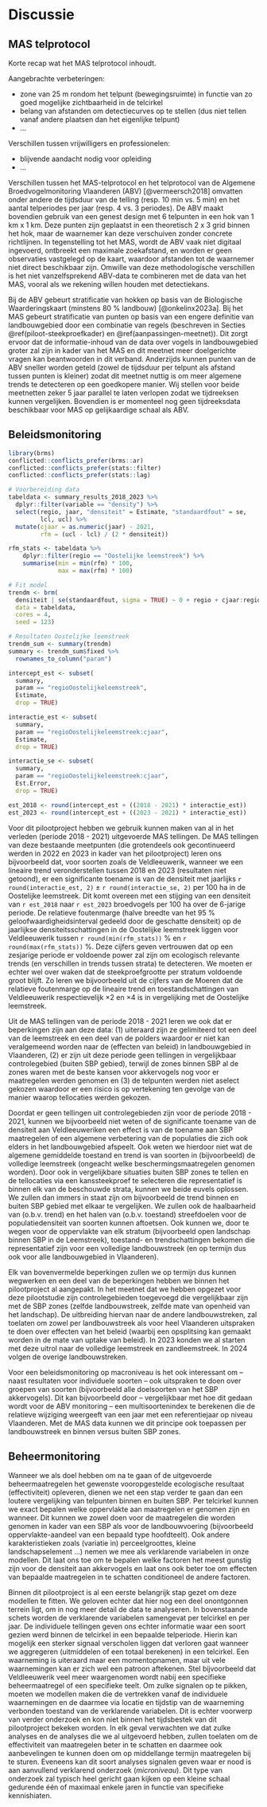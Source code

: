 # Discussie {#discussie}

## MAS telprotocol

Korte recap wat het MAS telprotocol inhoudt.

Aangebrachte verbeteringen:

-   zone van 25 m rondom het telpunt (bewegingsruimte) in functie van zo goed mogelijke zichtbaarheid in de telcirkel
-   belang van afstanden om detectiecurves op te stellen (dus niet tellen vanaf andere plaatsen dan het eigenlijke telpunt)
-   ...

Verschillen tussen vrijwilligers en professionelen:

-   blijvende aandacht nodig voor opleiding
-   ...

Verschillen tussen het MAS-telprotocol en het telprotocol van de Algemene Broedvogelmonitoring Vlaanderen (ABV) [@vermeersch2018] omvatten onder andere de tijdsduur van de telling (resp. 10 min vs. 5 min) en het aantal telperiodes per jaar (resp. 4 vs. 3 periodes).
De ABV maakt bovendien gebruik van een genest design met 6 telpunten in een hok van 1 km x 1 km.
Deze punten zijn geplaatst in een theoretisch 2 x 3 grid binnen het hok, maar de waarnemer kan deze verschuiven zonder concrete richtlijnen.
In tegenstelling tot het MAS, wordt de ABV vaak niet digitaal ingevoerd, ontbreekt een maximale zoekafstand, en worden er geen observaties vastgelegd op de kaart, waardoor afstanden tot de waarnemer niet direct beschikbaar zijn.
Omwille van deze methodologische verschillen is het niet vanzelfsprekend ABV-data te combineren met de data van het MAS, vooral als we rekening willen houden met detectiekans.

Bij de ABV gebeurt stratificatie van hokken op basis van de Biologische Waarderingskaart (minstens 80 % landbouw) [@onkelinx2023a].
Bij het MAS gebeurt stratificatie van punten op basis van een engere definitie van landbouwgebied door een combinatie van regels (beschreven in Secties \@ref(piloot-steekproefkader) en \@ref(aanpassingen-meetnet)).
Dit zorgt ervoor dat de informatie-inhoud van de data over vogels in landbouwgebied groter zal zijn in kader van het MAS en dit meetnet meer doelgerichte vragen kan beantwoorden in dit verband.
Anderzijds kunnen punten van de ABV sneller worden geteld (zowel de tijdsduur per telpunt als afstand tussen punten is kleiner) zodat dit meetnet nuttig is om meer algemene trends te detecteren op een goedkopere manier.
Wij stellen voor beide meetnetten zeker 5 jaar parallel te laten verlopen zodat we tijdreeksen kunnen vergelijken.
Bovendien is er momenteel nog geen tijdreeksdata beschikbaar voor MAS op gelijkaardige schaal als ABV.

## Beleidsmonitoring

```r
library(brms)
conflicted::conflicts_prefer(brms::ar)
conflicted::conflicts_prefer(stats::filter)
conflicted::conflicts_prefer(stats::lag)

# Voorbereiding data
tabeldata <- summary_results_2018_2023 %>%
  dplyr::filter(variable == "density") %>%
  select(regio, jaar, "densiteit" = Estimate, "standaardfout" = se,
         lcl, ucl) %>%
  mutate(cjaar = as.numeric(jaar) - 2021,
         rfm = (ucl - lcl) / (2 * densiteit))

rfm_stats <- tabeldata %>%
    dplyr::filter(regio == "Oostelijke leemstreek") %>%
    summarise(min = min(rfm) * 100,
              max = max(rfm) * 100)

# Fit model
trendm <- brm(
  densiteit | se(standaardfout, sigma = TRUE) ~ 0 + regio + cjaar:regio,
  data = tabeldata,
  cores = 4,
  seed = 123)

# Resultaten Oostelijke leemstreek
trendm_sum <- summary(trendm)
summary <- trendm_sum$fixed %>%
  rownames_to_column("param")

intercept_est <- subset(
  summary,
  param == "regioOostelijkeleemstreek",
  Estimate,
  drop = TRUE)

interactie_est <- subset(
  summary,
  param == "regioOostelijkeleemstreek:cjaar",
  Estimate,
  drop = TRUE)

interactie_se <- subset(
  summary,
  param == "regioOostelijkeleemstreek:cjaar",
  Est.Error,
  drop = TRUE)

est_2018 <- round(intercept_est + ((2018 - 2021) * interactie_est))
est_2023 <- round(intercept_est + ((2023 - 2021) * interactie_est))
```

Voor dit pilootproject hebben we gebruik kunnen maken van al in het verleden (periode 2018 - 2021) uitgevoerde MAS tellingen.
De MAS tellingen van deze bestaande meetpunten (die grotendeels ook gecontinueerd werden in 2022 en 2023 in kader van het pilootproject) leren ons bijvoorbeeld dat, voor soorten zoals de Veldleeuwerik, wanneer we een lineaire trend veronderstellen tussen 2018 en 2023 (resultaten niet getoond), er een significante toename is van de densiteit met jaarlijks `r round(interactie_est, 2)` $\pm$ `r round(interactie_se, 2)` per 100 ha in de Oostelijke leemstreek.
Dit komt overeen met een stijging van een densiteit van `r est_2018` naar `r est_2023` broedvogels per 100 ha over de 6-jarige periode.
De relatieve foutenmarge (halve breedte van het 95 % geloofwaardigheidsinterval gedeeld door de geschatte densiteit) op de jaarlijkse densiteitsschattingen in de Oostelijke leemstreek liggen voor Veldleeuwerik tussen `r round(min(rfm_stats))` % en `r round(max(rfm_stats))` %.
Deze cijfers geven vertrouwen dat op een zesjarige periode er voldoende power zal zijn om ecologisch relevante trends (en verschillen in trends tussen strata) te detecteren.
We moeten er echter wel over waken dat de steekproefgrootte per stratum voldoende groot blijft.
Zo leren we bijvoorbeeld uit de cijfers van de Moeren dat de relatieve foutenmarge op de lineaire trend en toestandschattingen van Veldleeuwerik respectievelijk $\times 2$ en $\times 4$ is in vergelijking met de Oostelijke leemstreek.

Uit de MAS tellingen van de periode 2018 - 2021 leren we ook dat er beperkingen zijn aan deze data: (1) uiteraard zijn ze gelimiteerd tot een deel van de leemstreek en een deel van de polders waardoor er niet kan veralgemeend worden naar de (effecten van beleid) in landbouwgebied in Vlaanderen, (2) er zijn uit deze periode geen tellingen in vergelijkbaar controlegebied (buiten SBP gebied), terwijl de zones binnen SBP al de zones waren met de beste kansen voor akkervogels nog voor er maatregelen werden genomen en (3) de telpunten werden niet aselect gekozen waardoor er een risico is op vertekening ten gevolge van de manier waarop tellocaties werden gekozen.

Doordat er geen tellingen uit controlegebieden zijn voor de periode 2018 - 2021, kunnen we bijvoorbeeld niet weten of de significante toename van de densiteit aan Veldleeuweriken een effect is van de toename aan SBP maatregelen of een algemene verbetering van de populaties die zich ook elders in het landbouwgebied afspeelt.
Ook weten we hierdoor niet wat de algemene gemiddelde toestand en trend is van soorten in (bijvoorbeeld) de volledige leemstreek (ongeacht welke beschermingsmaatregelen genomen worden).
Door ook in vergelijkbare situaties buiten SBP zones te tellen en de tellocaties via een kanssteekproef te selecteren die representatief is binnen elk van de beschouwde strata, kunnen we beide euvels oplossen.
We zullen dan immers in staat zijn om bijvoorbeeld de trend binnen en buiten SBP gebied met elkaar te vergelijken.
We zullen ook de haalbaarheid van (o.b.v. trend) en het halen van (o.b.v. toestand) streefdoelen voor de populatiedensiteit van soorten kunnen aftoetsen.
Ook kunnen we, door te wegen voor de oppervlakte van elk stratum (bijvoorbeeld open landschap binnen SBP in de Leemstreek), toestand- en trendschattingen bekomen die representatief zijn voor een volledige landbouwstreek (en op termijn dus ook voor alle landbouwgebied in Vlaanderen).

Elk van bovenvermelde beperkingen zullen we op termijn dus kunnen wegwerken en een deel van de beperkingen hebben we binnen het pilootproject al aangepakt.
In het meetnet dat we hebben opgezet voor deze pilootstudie zijn controlegebieden toegevoegd die vergelijkbaar zijn met de SBP zones (zelfde landbouwstreek, zelfde mate van openheid van het landschap).
De uitbreiding hiervan naar de andere landbouwstreken, zal toelaten om zowel per landbouwstreek als voor heel Vlaanderen uitspraken te doen over effecten van het beleid (waarbij een opsplitsing kan gemaakt worden in de mate van uptake van beleid).
In 2023 konden we al starten met deze uitrol naar de volledige leemstreek en zandleemstreek.
In 2024 volgen de overige landbouwstreken.

Voor een beleidsmonitoring op macroniveau is het ook interessant om -- naast resultaten voor individuele soorten -- ook uitspraken te doen over groepen van soorten (bijvoorbeeld alle doelsoorten van het SBP akkervogels).
Dit kan bijvoorbeeld door -- vergelijkbaar met hoe dit gedaan wordt voor de ABV monitoring -- een multisoortenindex te berekenen die de relatieve wijziging weergeeft van een jaar met een referentiejaar op niveau Vlaanderen.
Met de MAS data kunnen we dit principe ook toepassen per landbouwstreek en binnen versus buiten SBP zones.

## Beheermonitoring

Wanneer we als doel hebben om na te gaan of de uitgevoerde beheermaatregelen het gewenste vooropgestelde ecologische resultaat (effectiviteit) opleveren, dienen we net een stap verder te gaan dan een loutere vergelijking van telpunten binnen en buiten SBP.
Per telcirkel kunnen we exact bepalen welke oppervlakte aan maatregelen er genomen zijn en wanneer.
Dit kunnen we zowel doen voor de maatregelen die worden genomen in kader van een SBP als voor de landbouwvoering (bijvoorbeeld oppervlakte-aandeel van een bepaald type hoofdteelt).
Ook andere karakteristieken zoals (variatie in) perceelgroottes, kleine landschapselement ...) nemen we mee als verklarende variabelen in onze modellen.
Dit laat ons toe om te bepalen welke factoren het meest gunstig zijn voor de densiteit aan akkervogels en laat ons ook beter toe om effecten van bepaalde maatregelen in te schatten conditioneel de andere factoren.

Binnen dit pilootproject is al een eerste belangrijk stap gezet om deze modellen te fitten.
We geloven echter dat hier nog een deel onontgonnen terrein ligt, om in nog meer detail de data te analyseren.
In bovenstaande schets worden de verklarende variabelen samengevat per telcirkel en per jaar.
De individuele tellingen geven ons echter informatie waar een soort gezien werd binnen de telcirkel in een bepaalde telperiode.
Hierin kan mogelijk een sterker signaal verscholen liggen dat verloren gaat wanneer we aggregeren (uitmiddelen of een totaal berekenen) in een telcirkel.
Een waarneming is uiteraard maar een momentopnamen, maar uit vele waarnemingen kan er zich wel een patroon aftekenen.
Stel bijvoorbeeld dat Veldleeuwerik veel meer waargenomen wordt nabij een specifieke beheermaatregel of een specifieke teelt.
Om zulke signalen op te pikken, moeten we modellen maken die de vertrekken vanaf de individuele waarnemingen en de daarmee via locatie en tijdstip van de waarneming verbonden toestand van de verklarende variabelen.
Dit is echter voorwerp van verder onderzoek en kon niet binnen het tijdsbestek van dit pilootproject bekeken worden.
In elk geval verwachten we dat zulke analyses en de analyses die we al uitgevoerd hebben, zullen toelaten om de effectiviteit van maatregelen beter in te schatten en daarmee ook aanbevelingen te kunnen doen om op middellange termijn maatregelen bij te sturen.
Eveneens kan dit soort analyses signalen geven waar er nood is aan aanvullend verklarend onderzoek (*microniveau*).
Dit type van onderzoek zal typisch heel gericht gaan kijken op een kleine schaal gedurende één of maximaal enkele jaren in functie van specifieke kennishiaten.
